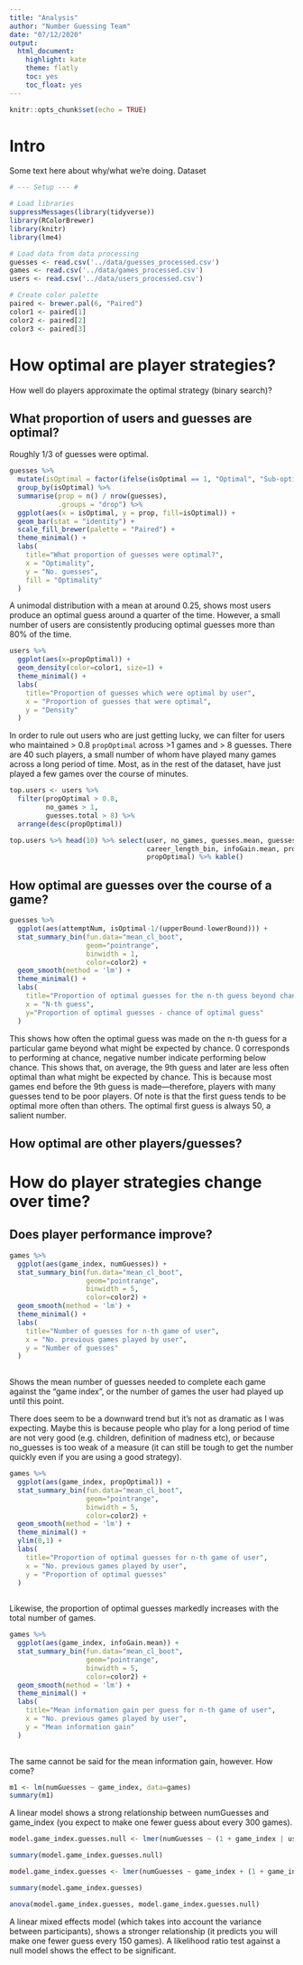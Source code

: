 ```yaml
---
title: "Analysis"
author: "Number Guessing Team"
date: "07/12/2020"
output:
  html_document:
    highlight: kate
    theme: flatly
    toc: yes
    toc_float: yes
---
```


```r
knitr::opts_chunk$set(echo = TRUE)
```

# Intro

Some text here about why/what we're doing. Dataset

```r
# --- Setup --- #

# Load libraries
suppressMessages(library(tidyverse))
library(RColorBrewer)
library(knitr)
library(lme4)

# Load data from data processing 
guesses <- read.csv('../data/guesses_processed.csv')
games <- read.csv('../data/games_processed.csv')
users <- read.csv('../data/users_processed.csv')

# Create color palette
paired <- brewer.pal(6, "Paired")
color1 <- paired[1]
color2 <- paired[2]
color3 <- paired[3]

```


# How optimal are player strategies?

How well do players approximate the optimal strategy (binary search)?

## What proportion of users and guesses are optimal?


Roughly 1/3 of guesses were optimal.

```r

guesses %>%
  mutate(isOptimal = factor(ifelse(isOptimal == 1, "Optimal", "Sub-optimal"))) %>%
  group_by(isOptimal) %>%
  summarise(prop = n() / nrow(guesses),
            .groups = "drop") %>%
  ggplot(aes(x = isOptimal, y = prop, fill=isOptimal)) + 
  geom_bar(stat = "identity") +
  scale_fill_brewer(palette = "Paired") +
  theme_minimal() +
  labs(
    title="What proportion of guesses were optimal?",
    x = "Optimality",
    y = "No. guesses",
    fill = "Optimality"
  )

```

A unimodal distribution with a mean at around 0.25, shows most users produce an optimal guess around a quarter of the time. However, a small number of users are consistently producing optimal guesses more than 80% of the time.

```r

users %>%
  ggplot(aes(x=propOptimal)) +
  geom_density(color=color1, size=1) +
  theme_minimal() +
  labs(
    title="Proportion of guesses which were optimal by user",
    x = "Proportion of guesses that were optimal",
    y = "Density"
  )

```

In order to rule out users who are just getting lucky, we can filter for users who maintained > 0.8 `propOptimal` across >1 games and > 8 guesses. There are 40 such players, a small number of whom have played many games across a long period of time. Most, as in the rest of the dataset, have just played a few games over the course of minutes.

```r

top.users <- users %>%
  filter(propOptimal > 0.8,
         no_games > 1,
         guesses.total > 8) %>%
  arrange(desc(propOptimal))

top.users %>% head(10) %>% select(user, no_games, guesses.mean, guesses.total,
                                  career_length_bin, infoGain.mean, propExcluded.mean, 
                                  propOptimal) %>% kable()

```


## How optimal are guesses over the course of a game?

```r
guesses %>%
  ggplot(aes(attemptNum, isOptimal-1/(upperBound-lowerBound))) +
  stat_summary_bin(fun.data="mean_cl_boot",
                   geom="pointrange",
                   binwidth = 1,
                   color=color2) +
  geom_smooth(method = 'lm') + 
  theme_minimal() +
  labs(
    title="Proportion of optimal guesses for the n-th guess beyond chance",
    x = "N-th guess",
    y="Proportion of optimal guesses - chance of optimal guess"
  )
```
This shows how often the optimal guess was made on the n-th guess for a particular game beyond what might be expected by chance. 0 corresponds to performing at chance, negative number indicate performing below chance. This shows that, on average, the 9th guess and later are less often optimal than what might be expected by chance. This is because most games end before the 9th guess is made—therefore, players with many guesses tend to be poor players.
Of note is that the first guess tends to be optimal more often than others. The optimal first guess is always 50, a salient number.

## How optimal are other players/guesses?


# How do player strategies change over time?

## Does player performance improve?

```r

games %>%
  ggplot(aes(game_index, numGuesses)) +
  stat_summary_bin(fun.data="mean_cl_boot",
                   geom="pointrange",
                   binwidth = 5,
                   color=color2) +
  geom_smooth(method = 'lm') + 
  theme_minimal() + 
  labs(
    title="Number of guesses for n-th game of user",
    x = "No. previous games played by user",
    y = "Number of guesses"
  )
  

```

Shows the mean number of guesses needed to complete each game against the "game index", or the number of games the user had played up until this point.

There does seem to be a downward trend but it's not as dramatic as I was expecting. Maybe this is because people who play for a long period of time are not very good (e.g. children, definition of madness etc), or because no_guesses is too weak of a measure (it can still be tough to get the number quickly even if you are using a good strategy).

```r

games %>%
  ggplot(aes(game_index, propOptimal)) +
  stat_summary_bin(fun.data="mean_cl_boot",
                   geom="pointrange",
                   binwidth = 5,
                   color=color2) +
  geom_smooth(method = 'lm') + 
  theme_minimal() + 
  ylim(0,1) +
  labs(
    title="Proportion of optimal guesses for n-th game of user",
    x = "No. previous games played by user",
    y = "Proportion of optimal guesses"
  )
  

```
Likewise, the proportion of optimal guesses markedly increases with the total number of games.

```r

games %>%
  ggplot(aes(game_index, infoGain.mean)) +
  stat_summary_bin(fun.data="mean_cl_boot",
                   geom="pointrange",
                   binwidth = 5,
                   color=color2) +
  geom_smooth(method = 'lm') + 
  theme_minimal() + 
  labs(
    title="Mean information gain per guess for n-th game of user",
    x = "No. previous games played by user",
    y = "Mean information gain"
  )
  

```
The same cannot be said for the mean information gain, however. How come?

```r

m1 <- lm(numGuesses ~ game_index, data=games)
summary(m1)

```

A linear model shows a strong relationship between numGuesses and game_index (you expect to make one fewer guess about every 300 games).

```r

model.game_index.guesses.null <- lmer(numGuesses ~ (1 + game_index | user), data=games)

summary(model.game_index.guesses.null)

model.game_index.guesses <- lmer(numGuesses ~ game_index + (1 + game_index | user), data=games)

summary(model.game_index.guesses)

anova(model.game_index.guesses, model.game_index.guesses.null)

```

A linear mixed effects model (which takes into account the variance between participants), shows a stronger relationship (it predicts you will make one fewer guess every 150 games). A likelihood ratio test against a null model shows the effect to be significant.






